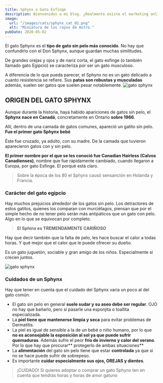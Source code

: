 ```yaml
---
title: Sphynx o Gato Esfinge
description: Bienvenidos a mi blog. ¿Realmente existe el marketing online para fotógrafos? ¡Sí! Y vamos a intentar hacer crecer nuestro negocio.
image: 
  url: "/images/cats/sphynx_cat_02.png"
  alt: "Miniatura de los rayos de Astro."
pubDate: 2020-05-02
---
```



El gato Sphynx es el **tipo de gato sin pelo más conocido**. No hay que confundirlo con el Don Sphynx, aunque guardan muchas similitudes.

De grandes orejas y ojos y de nariz corta, el gato esfinge (o también llamado gato Egipcio) se caracteriza por ser un gato musculoso.

A diferencia de lo que pueda parecer, el Sphynx no es un gato delicado a cuanto resistencia se refiere. Sus 
**patas son robustas y musculadas** además, suelen ser gatos que suelen pesar notablemente.
![gato sphynx](/images/cats/sphynx_cat_03.png)

## ORIGEN DEL GATO SPHYNX

Aunque durante la historia, haya habido apariciones de gatos sin pelo, el **Sphynx nace en Canadá**, concretamente en Ontario **sobre 1966**.

Allí, dentro de una camada de gatos comunes, apareció un gatito sin pelo. **Fue el primer gato Sphynx bebé**

Éste fue cruzado, ya adulto, con su madre. De la camada que tuvieron aparecieron gatos con y sin pelo.

**El primer nombre por el que se les conoció fue Canadian Hairless (Calvos Canadienses)**, nombre que fue rápidamente cambiado, cuando llegaron a Europa, por gato Esfinge. El porqué está claro.

>Sobre la época de los 80 el Sphynx causó sensanción en Holanda y Francia.

### Carácter del gato egipcio

Hay muchos prejuicios alrededor de los gatos sin pelo. Los detractores de estos gatitos, quienes los comparan con murciélagos, piensan que por el simple hecho de no tener pelo serán más antipáticos que un gato con pelo. Algo en lo que se equivocan por completo.

>**El Sphinx es TREMENDAMENTE CARIÑOSO**

Hay que decir también que la falta de pelo, les hace buscar el calor a todas horas. Y qué mejor que el calor que le puede ofrecer su dueño.

Es un gato juguetón, sociable y gran amigo de los niños. Especialmente si crecen juntos.

![gato sphynx](/images/cats/sphynx_cat_01.png)

### Cuidados de un Sphynx

Hay que tener en cuenta que el cuidado del Sphynx varia un poco al del gato común.

* El gato sin pelo en general **suele sudar y su aseo debe ser regular**. OJO no hay que bañarlo, pero sí pasarle una esponjita o toallita especializada.
* La **piel tiene que mantenerse limpia y seca** para evitar problemas de Dermatitis.
* La piel es igual de sensible a la de un bebé o niño humano, por lo que **no es aconsejable la exposición al sol ya que puede sufrir quemaduras**. 
Además sufre el peor **frío de invierno y calor del verano**. Por lo que hay que procurar** protegerlo de ambas situaciones**
* La **alimentación** del gato sin pelo tiene que estar **controlada** ya que si no se hace puede sufrir de sobrepeso.
* Es importante **cuidar especialmente sus ojos, OREJAS y dientes**.

>¡CUIDADO! Si quieres adoptar o comprar un gato Sphynx ten en cuenta que tendrás horas y horas de amor gatuno
